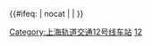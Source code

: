 {{鐵道路線 | lua = 1 | 铁道系统 = 上海地铁
| 模板名稱 = 上海轨道交通12号线
| 名稱 = [[上海地铁|上海轨道交通]][[上海轨道交通12号线|12号线]]
| 代表色 = {{上海地铁颜色|12|yes}}
| 背景顏色 = #FFFFFF
| 車站列表 = 
七莘路 ~ 虹莘路 ~ 顾戴路 ~ 东兰路 ~ 虹梅路 ~ 虹漕路 ~ 桂林公园 ~ 漕宝路 ~ 龙漕路 ~ 龙华 ~ 龙华中路 ~ 大木桥路 ~ 嘉善路 ~ 陕西南路 ~ 南京西路 ~ 汉中路 ~ 曲阜路 ~ 天潼路 ~ 国际客运中心 ~ 提篮桥 ~ 大连路 ~ 江浦公园 ~ 宁国路 ~ 隆昌路 ~ 爱国路 ~ 复兴岛 ~ 东陆路 ~ 巨峰路 ~ 杨高北路 ~ 金京路 ~ 申江路 ~ 金海路
}}<includeonly>{{#ifeq: {{{1}}} | nocat | <!--空--> | [[Category:上海轨道交通12号线车站]] }}</includeonly><noinclude>
[[Category:上海轨道交通路线车站模板|12]]
</noinclude>